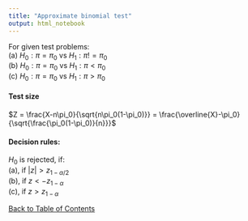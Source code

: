 ```yaml
---
title: "Approximate binomial test"
output: html_notebook
---
```


For given test problems: <br>
(a) $H_0: \pi = \pi_0$ vs $H_1: \pi != \pi_0$ <br>
(b) $H_0: \pi = \pi_0$ vs $H_1: \pi < \pi_0$ <br>
(c) $H_0: \pi = \pi_0$ vs $H_1: \pi > \pi_0$ <br>

#### Test size
$Z = \frac{X-n\pi_0}{\sqrt{n\pi_0(1-\pi_0)}} = \frac{\overline{X}-\pi_0}{\sqrt{\frac{\pi_0(1-\pi_0)}{n}}}$

#### Decision rules:
$H_0$ is rejected, if: <br>
(a), if $|z| > z_{1-\alpha/2}$ <br>
(b), if $z < - z_{1-\alpha}$ <br>
(c), if $z > z_{1-\alpha}$ <br>

[Back to Table of Contents](../)